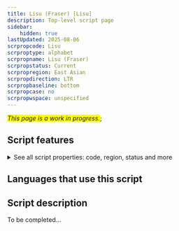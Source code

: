 ```yaml
---
title: Lisu (Fraser) [Lisu]
description: Top-level script page
sidebar:
    hidden: true
lastUpdated: 2025-08-06
scrpropcode: Lisu
scrproptype: alphabet
scrpropname: Lisu (Fraser)
scrpropstatus: Current
scrpropregion: East Asian
scrpropdirection: LTR
scrpropbaseline: bottom
scrpropcase: no
scrpropwspace: unspecified
---
```


<span style='background-color:yellow'>_This page is a work in progress._</span>;


## Script features

<details>
<summary> See all script properties: code, region, status and more</summary>
<ScriptInfo />
</details>

## Languages that use this script

<WsList script='Lisu' wsMax='5' />

## Script description

To be completed...


